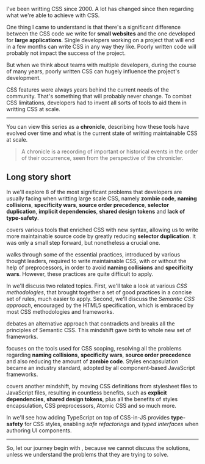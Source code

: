 


I've been writting CSS since 2000. A lot has changed since then regarding what we're able to achieve with CSS.

One thing I came to understand is that there's a significant difference between the CSS code we write for **small websites** and the one developed for **large applications**. Single developers working on a project that will end in a few months can write CSS in any way they like. Poorly written code will probably not impact the success of the project.

But when we think about teams with multiple developers, during the course of many years, poorly written CSS can hugely influence the project's development.

CSS features were always years behind the current needs of the community. That's something that will probably never change. To combat CSS limitations, developers had to invent all sorts of tools to aid them in writting CSS at scale.

---

You can view this series as a **chronicle**, describing how these tools have evolved over time and what is the current state of writting maintainable CSS at scale.

> A chronicle is a recording of important or historical events in the order of their occurrence, seen from the perspective of the chronicler.

## Long story short

In **<LinkTo part={1} />** we'll explore 8 of the most significant problems that developers are usually facing when writting large scale CSS, namely **zombie code**, **naming collisions**, **specificity wars**, **source order precedence**, **selector duplication**, **implicit dependencies**, **shared design tokens** and **lack of type-safety**.

**<LinkTo part={2} />** covers various tools that enriched CSS with new syntax, allowing us to write more maintainable source code by greatly reducing **selector duplication**. It was only a small step forward, but nonetheless a crucial one.

**<LinkTo part={3} />** walks through some of the essential practices, introduced by various thought leaders, required to write maintainable CSS, with or without the help of preprocessors, in order to avoid **naming collisions** and **specificity wars**. However, these practices are quite difficult to apply.

In **<LinkTo part={4} />** we'll discuss two related topics. First, we'll take a look at various _CSS methodologies_, that brought together a set of good practices in a concise set of rules, much easier to apply. Second, we'll discuss the _Semantic CSS approach_, encouraged by the HTML5 specification, which is embraced by most CSS methodologies and frameworks.

**<LinkTo part={5} />** debates an alternative approach that contradicts and breaks all the principles of Semantic CSS. This mindshift gave birth to whole new set of frameworks.

**<LinkTo part={6} />** focuses on the tools used for CSS scoping, resolving all the problems regarding **naming collisions**, **specificity wars**, **source order precedence** and also reducing the amount of **zombie code**. Styles encapsulation became an industry standard, adopted by all component-based JavaScript frameworks.

**<LinkTo part={7} />** covers another mindshift, by moving CSS definitions from stylesheet files to JavaScript files, resulting in countless benefits, such as **explicit dependencies**, **shared design tokens**, plus all the benefits of styles encapsulation, CSS preprocessors, Atomic CSS and so much more.

In **<LinkTo part={8} />** we'll see how adding TypeScript on top of CSS-in-JS provides **type-safety** for CSS styles, enabling _safe refactorings_ and _typed interfaces_ when authoring UI components.

---

So, let our journey begin with <LinkTo part={1} />, because we cannot discuss the solutions, unless we understand the problems that they are trying to solve.
